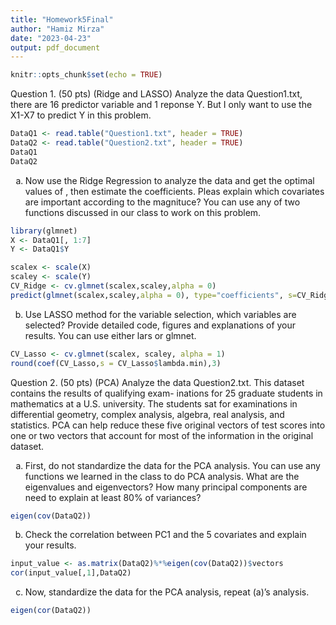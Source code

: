 ```yaml
---
title: "Homework5Final"
author: "Hamiz Mirza"
date: "2023-04-23"
output: pdf_document
---
```


```r
knitr::opts_chunk$set(echo = TRUE)
```

Question 1. (50 pts)
(Ridge and LASSO) Analyze the data Question1.txt, there are 16 predictor variable and 1 reponse Y. But I only want to use the X1-X7 to predict Y in this problem.

```r
DataQ1 <- read.table("Question1.txt", header = TRUE)
DataQ2 <- read.table("Question2.txt", header = TRUE)
DataQ1
DataQ2
```

(a) Now use the Ridge Regression to analyze the data and get the optimal values of , then estimate the coefficients. Pleas explain which covariates are important according to the magnituce? You can use any of two functions discussed in our class to work on this problem.

```r
library(glmnet)
X <- DataQ1[, 1:7]
Y <- DataQ1$Y

scalex <- scale(X)
scaley <- scale(Y)
CV_Ridge <- cv.glmnet(scalex,scaley,alpha = 0)
predict(glmnet(scalex,scaley,alpha = 0), type="coefficients", s=CV_Ridge$lambda.min)
```

(b) Use LASSO method for the variable selection, which variables are selected? Provide detailed code, figures and explanations of your results. You can use either lars or glmnet.

```r
CV_Lasso <- cv.glmnet(scalex, scaley, alpha = 1)
round(coef(CV_Lasso,s = CV_Lasso$lambda.min),3)

```


Question 2. (50 pts)
(PCA) Analyze the data Question2.txt. This dataset contains the results of qualifying exam- inations for 25 graduate students in mathematics at a U.S. university. The students sat for examinations in differential geometry, complex analysis, algebra, real analysis, and statistics. PCA can help reduce these five original vectors of test scores into one or two vectors that account for most of the information in the original dataset.

(a) First, do not standardize the data for the PCA analysis. You can use any functions we learned in the class to do PCA analysis. What are the eigenvalues and eigenvectors? How many principal components are need to explain at least 80% of variances?

```r
eigen(cov(DataQ2))
```

(b) Check the correlation between PC1 and the 5 covariates and explain your results.
```r
input_value <- as.matrix(DataQ2)%*%eigen(cov(DataQ2))$vectors
cor(input_value[,1],DataQ2)
```
(c) Now, standardize the data for the PCA analysis, repeat (a)’s analysis.
```r
eigen(cor(DataQ2))
```

